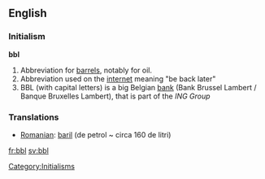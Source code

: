 ==English==
===Initialism===
'''bbl'''
# Abbreviation for [[barrel]]s, notably for oil.
# Abbreviation used on the [[internet]] meaning "be back later"
# BBL (with capital letters) is a big Belgian [[bank]] (Bank Brussel Lambert / Banque Bruxelles Lambert), that is part of the ''ING Group''
===Translations===
{{top}}

{{mid}}
*[[Romanian]]: [[baril]] (de petrol ~ circa 160 de litri)
{{bottom}}

[[Category:Initialisms]]
[[fr:bbl]]
[[sv:bbl]]